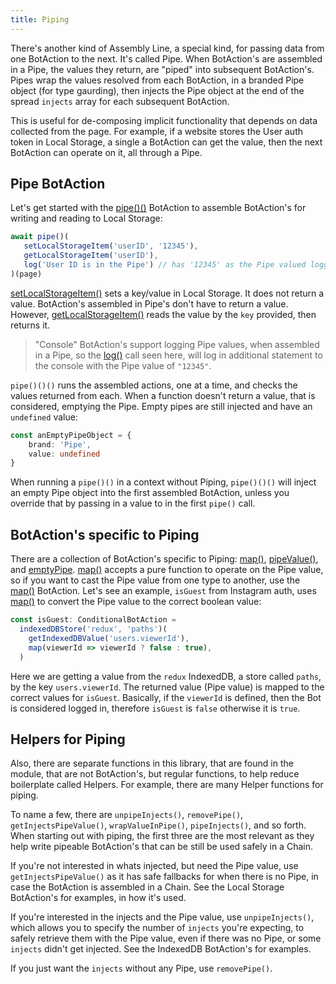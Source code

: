 ---
title: Piping
---

There's another kind of Assembly Line, a special kind, for passing data from one BotAction to the next. It's called Pipe. When BotAction's are assembled in a Pipe, the values they return, are "piped" into subsequent BotAction's. Pipes wrap the values resolved from each BotAction, in a branded Pipe object (for type gaurding), then injects the Pipe object at the end of the spread `injects` array for each subsequent BotAction.

This is useful for de-composing implicit functionality that depends on data collected from the page. For example, if a website stores the User auth token in Local Storage, a single a BotAction can get the value, then the next BotAction can operate on it, all through a Pipe. 

## Pipe BotAction

Let's get started with the [pipe()()](/api/assembly-lines#pipe) BotAction to assemble BotAction's for writing and reading to Local Storage:
```typescript
await pipe()(
   setLocalStorageItem('userID', '12345'),
   getLocalStorageItem('userID'),
   log('User ID is in the Pipe') // has '12345' as the Pipe valued logged to console
)(page)
```
[setLocalStorageItem()](/api/local-storage#set-local-storage-item) sets a key/value in Local Storage. It does not return a value. BotAction's assembled in Pipe's don't have to return a value. However, [getLocalStorageItem()](/api/local-storage#get-local-storage-item) reads the value by the `key` provided, then returns it. 

> "Console" BotAction's support logging Pipe values, when assembled in a Pipe, so the [log()](/api/console#log) call seen here, will log in additional statement to the console with the Pipe value of `"12345"`.

`pipe()()()` runs the assembled actions, one at a time, and checks the values returned from each. When a function doesn't return a value, that is considered, emptying the Pipe. Empty pipes are still injected and have an `undefined` value:

```typescript
const anEmptyPipeObject = {
    brand: 'Pipe',
    value: undefined
}
```
When running a `pipe()()` in a context without Piping, `pipe()()()` will inject an empty Pipe object into the first assembled BotAction, unless you override that by passing in a value to in the first `pipe()` call.

## BotAction's specific to Piping

There are a collection of BotAction's specific to Piping: [map()](/api/pipe#map), [pipeValue()](/api/pipe#pipe-value), and [emptyPipe](/api/pipe#empty-pipe). [map()](/api/pipe#map) accepts a pure function to operate on the Pipe value, so if you want to cast the Pipe value from one type to another, use the [map()](/api/pipe#map) BotAction. Let's see an example, `isGuest` from Instagram auth, uses [map()](/api/pipe#map) to convert the Pipe value to the correct boolean value:
```typescript
const isGuest: ConditionalBotAction = 
  indexedDBStore('redux', 'paths')(
    getIndexedDBValue('users.viewerId'),
    map(viewerId => viewerId ? false : true),
  )
```
Here we are getting a value from the `redux` IndexedDB, a store called `paths`, by the key `users.viewerId`. The returned value (Pipe value) is mapped to the correct values for `isGuest`. Basically, if the `viewerId` is defined, then the Bot is considered logged in, therefore `isGuest` is `false` otherwise it is `true`.

## Helpers for Piping

Also, there are separate functions in this library, that are found in the module, that are not BotAction's, but regular functions, to help reduce boilerplate called Helpers. For example, there are many Helper functions for piping.

To name a few, there are `unpipeInjects()`, `removePipe()`, `getInjectsPipeValue()`, `wrapValueInPipe()`, `pipeInjects()`, and so forth. When starting out with piping, the first three are the most relevant as they help write pipeable BotAction's that can be still be used safely in a Chain.

If you're not interested in whats injected, but need the Pipe value, use `getInjectsPipeValue()` as it has safe fallbacks for when there is no Pipe, in case the BotAction is assembled in a Chain. See the Local Storage BotAction's for examples, in how it's used.

If you're interested in the injects and the Pipe value, use `unpipeInjects()`, which allows you to specify the number of `injects` you're expecting, to safely retrieve them with the Pipe value, even if there was no Pipe, or some `injects` didn't get injected. See the IndexedDB BotAction's for examples.

If you just want the `injects` without any Pipe, use `removePipe()`.
